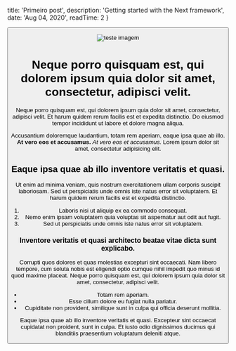 
  title: 'Primeiro post',
  description: 'Getting started with the Next framework',
  date: 'Aug 04, 2020',
  readTime: 2
}


<Button />

![teste imagem](/img/teste.jpg)

# Neque porro quisquam est, qui dolorem ipsum quia dolor sit amet, consectetur, adipisci velit.

Neque porro quisquam est, qui dolorem ipsum quia dolor sit amet, consectetur, adipisci velit. Et harum quidem rerum facilis est et expedita distinctio. Do eiusmod tempor incididunt ut labore et dolore magna aliqua.

Accusantium doloremque laudantium, totam rem aperiam, eaque ipsa quae ab illo. __At vero eos et accusamus.__ *At vero eos et accusamus.* Lorem ipsum dolor sit amet, consectetur adipisicing elit.

## Eaque ipsa quae ab illo inventore veritatis et quasi.

Ut enim ad minima veniam, quis nostrum exercitationem ullam corporis suscipit laboriosam. Sed ut perspiciatis unde omnis iste natus error sit voluptatem. Et harum quidem rerum facilis est et expedita distinctio.

1. Laboris nisi ut aliquip ex ea commodo consequat.
2. Nemo enim ipsam voluptatem quia voluptas sit aspernatur aut odit aut fugit.
3. Sed ut perspiciatis unde omnis iste natus error sit voluptatem.

### Inventore veritatis et quasi architecto beatae vitae dicta sunt explicabo.

Corrupti quos dolores et quas molestias excepturi sint occaecati. Nam libero tempore, cum soluta nobis est eligendi optio cumque nihil impedit quo minus id quod maxime placeat. Neque porro quisquam est, qui dolorem ipsum quia dolor sit amet, consectetur, adipisci velit.

* Totam rem aperiam.
* Esse cillum dolore eu fugiat nulla pariatur.
* Cupiditate non provident, similique sunt in culpa qui officia deserunt mollitia.

Eaque ipsa quae ab illo inventore veritatis et quasi. Excepteur sint occaecat cupidatat non proident, sunt in culpa. Et iusto odio dignissimos ducimus qui blanditiis praesentium voluptatum deleniti atque.
